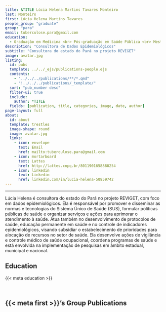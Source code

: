 ---
title: &TITLE Lúcia Helena Martins Tavares Monteiro
last: Monteiro
first: Lúcia Helena Martins Tavares
people_group: "graduate"
group: "para"
email: tuberculose.para@gmail.com
education:
  - Graduação em Medicina <br> Pós-graduação em Saúde Pública <br> Mestrado em Epidemiologia
description: "Consultora de Dados Epidemiológicos"
subtitle: "Consultora do estado do Pará no projeto REVIGET"
image: avatar.jpg
listing:
  id: pubs
  template: ../../_ejs/publications-people.ejs
  contents:
    - "../../../publications/**/*.qmd"
    - "!../../../publications/_template/"
  sort: "pub_number desc"
  filter-ui: true
  include:
    author: *TITLE
  fields: [publication, title, categories, image, date, author]
page-layout: full
about:
  id: about
  template: trestles
  image-shape: round
  image: avatar.jpg
  links:
    - icon: envelope
      text: Email
      href: mailto:tuberculose.para@gmail.com
    - icon: mortarboard
      text: Lattes
      href: http://lattes.cnpq.br/8011901658880254
    - icon: linkedin
      text: Linkedin
      href: linkedin.com/in/lucia-helena-50859742
---

<hr>
:::{#about}

Lúcia Helena é consultora do estado do Pará no projeto REVIGET, com foco em dados epidemiológicos. Ela é responsável por promover e disseminar as normas e tecnologias do Sistema Único de Saúde (SUS), formular políticas públicas de saúde e organizar serviços e ações para aprimorar o atendimento à saúde. Atua também no desenvolvimento de protocolos de saúde, educação permanente em saúde e no controle de indicadores epidemiológicos, visando subsidiar o estabelecimento de prioridades para alocação de recursos no setor de saúde. Ela desenvolve ações de vigilância e controle médico de saúde ocupacional, coordena programas de saúde e está envolvida na implementação de pesquisas em âmbito estadual, municipal e nacional.

## Education
{{< meta education >}}

<br>

:::

## {{< meta first >}}'s Group Publications

:::{#pubs}
:::